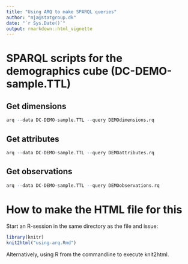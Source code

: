 ```yaml
---
title: "Using ARQ to make SPARQL queries"
author: "mja@statgroup.dk"
date: "`r Sys.Date()`"
output: rmarkdown::html_vignette
---
```


# SPARQL scripts for the demographics cube (DC-DEMO-sample.TTL)

## Get dimensions
```r
arq --data DC-DEMO-sample.TTL --query DEMOdimensions.rq 
```

## Get attributes

```r
arq --data DC-DEMO-sample.TTL --query DEMOattributes.rq 
```

## Get observations

```r
arq --data DC-DEMO-sample.TTL --query DEMOobservations.rq 
```


# How to make the HTML file for this

Start an R-session in the same directory as the file and issue:
```r
library(knitr)
knit2html("using-arq.Rmd")
```
Alternatively, using R from the commandline to execute knit2html.
